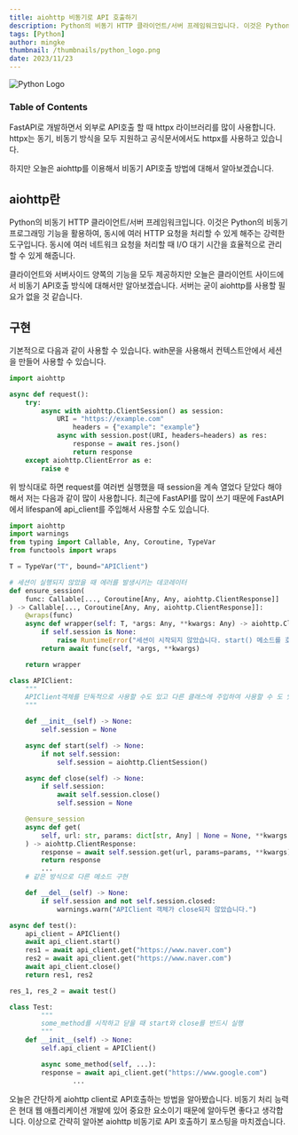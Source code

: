 ```yaml
---
title: aiohttp 비동기로 API 호출하기
description: Python의 비동기 HTTP 클라이언트/서버 프레임워크입니다. 이것은 Python의 비동기 프로그래밍 기능을 활용하여, 동시에 여러 HTTP 요청을 처리할 수 있게 해주는 강력한 도구입니다.  동시에 여러 네트워크 요청을 처리할 때 I/O 대기 시간을 효율적으로 관리할 수 있게 해줍니다.
tags: [Python]
author: mingke
thumbnail: /thumbnails/python_logo.png
date: 2023/11/23
---
```


<Image src="/thumbnails/python_logo.png" alt="Python Logo" />

### Table of Contents

FastAPI로 개발하면서 외부로 API호출 할 때 httpx 라이브러리를 많이 사용합니다. httpx는 동기, 비동기 방식을 모두 지원하고 공식문서에서도 httpx를 사용하고 있습니다.

하지만 오늘은 aiohttp를 이용해서 비동기 API호출 방법에 대해서 알아보겠습니다.

## aiohttp란

Python의 비동기 HTTP 클라이언트/서버 프레임워크입니다. 이것은 Python의 비동기 프로그래밍 기능을 활용하여, 동시에 여러 HTTP 요청을 처리할 수 있게 해주는 강력한 도구입니다. 동시에 여러 네트워크 요청을 처리할 때 I/O 대기 시간을 효율적으로 관리할 수 있게 해줍니다.

클라이언트와 서버사이드 양쪽의 기능을 모두 제공하지만 오늘은 클라이언트 사이드에서 비동기 API호출 방식에 대해서만 알아보겠습니다. 서버는 굳이 aiohttp를 사용할 필요가 없을 것 같습니다.

## 구현

기본적으로 다음과 같이 사용할 수 있습니다. with문을 사용해서 컨텍스트안에서 세션을 만들어 사용할 수 있습니다.

```python
import aiohttp

async def request():
    try:
        async with aiohttp.ClientSession() as session:
            URI = "https://example.com"
                headers = {"example": "example"}
            async with session.post(URI, headers=headers) as res:
                response = await res.json()
                return response
    except aiohttp.ClientError as e:
        raise e
```

위 방식대로 하면 request를 여러번 실행했을 때 session을 계속 열었다 닫았다 해야해서 저는 다음과 같이 많이 사용합니다. 최근에 FastAPI를 많이 쓰기 때문에 FastAPI에서 lifespan에 api_client를 주입해서 사용할 수도 있습니다.

```python
import aiohttp
import warnings
from typing import Callable, Any, Coroutine, TypeVar
from functools import wraps

T = TypeVar("T", bound="APIClient")

# 세션이 실행되지 않았을 때 에러를 발생시키는 데코레이터
def ensure_session(
    func: Callable[..., Coroutine[Any, Any, aiohttp.ClientResponse]]
) -> Callable[..., Coroutine[Any, Any, aiohttp.ClientResponse]]:
    @wraps(func)
    async def wrapper(self: T, *args: Any, **kwargs: Any) -> aiohttp.ClientResponse:
        if self.session is None:
            raise RuntimeError("세션이 시작되지 않았습니다. start() 메소드를 호출하세요.")
        return await func(self, *args, **kwargs)

    return wrapper

class APIClient:
    """
    APIClient객체를 단독적으로 사용할 수도 있고 다른 클래스에 주입하여 사용할 수 도 있음
    """

    def __init__(self) -> None:
        self.session = None

    async def start(self) -> None:
        if not self.session:
            self.session = aiohttp.ClientSession()

    async def close(self) -> None:
        if self.session:
            await self.session.close()
            self.session = None

    @ensure_session
    async def get(
        self, url: str, params: dict[str, Any] | None = None, **kwargs: Any
    ) -> aiohttp.ClientResponse:
        response = await self.session.get(url, params=params, **kwargs)
        return response
		...
    # 같은 방식으로 다른 메소드 구현

    def __del__(self) -> None:
        if self.session and not self.session.closed:
            warnings.warn("APIClient 객체가 close되지 않았습니다.")
```

```python
async def test():
    api_client = APIClient()
    await api_client.start()
    res1 = await api_client.get("https://www.naver.com")
    res2 = await api_client.get("https://www.naver.com")
    await api_client.close()
    return res1, res2

res_1, res_2 = await test()

class Test:
		"""
		some_method를 시작하고 닫을 때 start와 close를 반드시 실행
		"""
    def __init__(self) -> None:
        self.api_client = APIClient()

		async some_method(self, ...):
        response = await api_client.get("https://www.google.com")
				...
```

오늘은 간단하게 aiohttp client로 API호출하는 방법을 알아봤습니다. 비동기 처리 능력은 현대 웹 애플리케이션 개발에 있어 중요한 요소이기 때문에 알아두면 좋다고 생각합니다.
이상으로 간략히 알아본 aiohttp 비동기로 API 호출하기 포스팅을 마치겠습니다.

